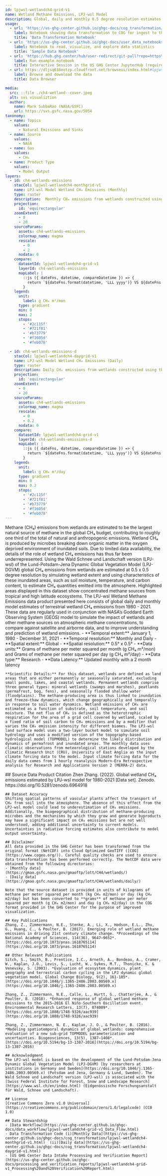 ```yaml
---
id: lpjwsl-wetlandch4-grid-v1
name: Wetland Methane Emissions, LPJ-wsl Model
description: Global, daily and monthly 0.5 degree resolution estimates of wetland methane emissions from the LPJ-wsl model, version 1
usage:
  - url: 'https://us-ghg-center.github.io/ghgc-docs/cog_transformation/lpjwsl-wetlandch4-monthgrid-v1.html'
    label: Notebook showing data transformation to COG for ingest to the US GHG Center
    title: 'Data Transformation Notebook'
  - url: 'https://us-ghg-center.github.io/ghgc-docs/user_data_notebooks/lpjwsl-wetlandch4-grid-v1_User_Notebook.html'
    label: Notebook to read, visualize, and explore data statistics
    title: 'Sample Data Notebook'
  - url: 'https://hub.ghg.center/hub/user-redirect/git-pull?repo=https%3A%2F%2Fgithub.com%2FUS-GHG-Center%2Fghgc-docs&urlpath=tree%2Fghgc-docs%2Fuser_data_notebooks%2Flpjwsl-wetlandch4-grid-v1_User_Notebook.ipynb&branch=main'
    label: Run example notebook
    title: Interactive Session in the US GHG Center JupyterHub (requires account)
  - url: https://dljsq618eotzp.cloudfront.net/browseui/index.html#lpjwsl-wetlandch4-monthgrid-v1/
    label: Browse and download the data
    title: Data Browser

media:
  src: ::file ./ch4-wetland--cover.jpeg
  alt: svs visualiztion
  author:
    name: Mark SubbaRao (NASA/GSFC)
    url: https://svs.gsfc.nasa.gov/5054
taxonomy:
  - name: Topics
    values:
      - Natural Emissions and Sinks
  - name: Source
    values:
      - NASA
  - name: Gas
    values:
      - CH₄
  - name: Product Type
    values:
      - Model Output
layers:
  - id: ch4-wetlands-emissions
    stacCol: lpjwsl-wetlandch4-monthgrid-v1
    name: LPJ-wsl Model Wetland CH₄ Emissions (Monthly)
    type: raster
    description:  Monthly CH₄ emissions from wetlands constructed using the LPJ-wsl model
    projection:
      id: 'equirectangular'
    zoomExtent:
      - 0
      - 20
    sourceParams:
      assets: ch4-wetlands-emissions
      colormap_name: magma
      rescale:
        - 0
        - 2
      nodata: 0
    compare:
      datasetId: lpjwsl-wetlandch4-grid-v1
      layerId: ch4-wetlands-emissions
      mapLabel: |
        ::js ({ dateFns, datetime, compareDatetime }) => {
          return `${dateFns.format(datetime, 'LLL yyyy')} VS ${dateFns.format(compareDatetime, 'LLL yyyy')}`;
        }
    legend:
      unit:
        label: g CH₄ m²/mon
      type: gradient
      min: 0
      max: 2
      stops:
        - '#2c115f'
        - '#721f81'
        - '#b73779'
        - '#f1605d'
        - '#feb078'

  - id: ch4-wetlands-emissions-d
    stacCol: lpjwsl-wetlandch4-daygrid-v1
    name: LPJ-wsl Model Wetland CH₄ Emissions (Daily)
    type: raster
    description: Daily CH₄ emissions from wetlands constructed using the LPJ-wsl model
    projection:
      id: 'equirectangular'
    zoomExtent:
      - 0
      - 20
    sourceParams:
      assets: ch4-wetlands-emissions
      colormap_name: magma
      rescale:
        - 0
        - 0.2
      nodata: 0
    compare:
      datasetId: lpjwsl-wetlandch4-grid-v1
      layerId: ch4-wetlands-emissions-d
      mapLabel: |
        ::js ({ dateFns, datetime, compareDatetime }) => {
          return `${dateFns.format(datetime, 'LLL yyyy')} VS ${dateFns.format(compareDatetime, 'LLL yyyy')}`;
        }
    legend:
      unit:
        label: g CH₄ m²/day
      type: gradient
      min: 0
      max: 0.2
      stops:
        - '#2c115f'
        - '#721f81'
        - '#b73779'
        - '#f1605d'
        - '#feb078'     
---
```


<Block type='wide'>
  <Prose>
    Methane (CH₄) emissions from wetlands are estimated to be the largest natural source of methane in the global CH₄ budget, contributing to roughly one third of the total of natural and anthropogenic emissions. Wetland CH₄ is produced by microbes breaking down organic matter in the oxygen deprived environment of inundated soils. Due to limited data availability, the details of the role of wetland CH₄ emissions has thus far been underrepresented. Using the Wald Schnee und Landschaft version (LPJ-wsl) of the Lund-Potsdam-Jena Dynamic Global Vegetation Model (LPJ-DGVM) global CH₄ emissions from wetlands are estimated at 0.5 x 0.5 degree resolution by simulating wetland extent and using characteristics of these inundated areas, such as soil moisture, temperature, and carbon content, to estimate CH₄ quantities emitted into the atmosphere. Highlighted areas displayed in this dataset show concentrated methane sources from tropical and high latitude ecosystems. The LPJ-wsl Wetland Methane Emissions data product presented here consists of global daily and monthly model estimates of terrestrial wetland CH₄ emissions from 1980 - 2021. These data are regularly used in conjunction with NASA’s Goddard Earth Observing System (GEOS) model to simulate the impact of wetlands and other methane sources on atmospheric methane concentrations, to compare against satellite and airborne data, and to improve understanding and prediction of wetland emissions.  
    - **Temporal extent:** January 1, 1980 - December 31, 2021 
    - **Temporal resolution:** Monthly and Daily      
    - **Spatial extent:** Global    
    - **Spatial resolution:** 0.5° x 0.5°   
    - **Data units:** Grams of methane per meter squared per month (g CH₄ m²/mon) and Grams of methane per meter squared per day (g CH₄ m²/day)       
    - **Data type:** Research
    - **Data Latency:** Updated monthly with a 2 month latency


    **Scientific Details:** For this dataset, wetlands are defined as land areas that are either permanently or seasonally saturated, excluding small ponds, lakes, and coastal wetlands. Permanent wetlands comprise three general types: mineral wetlands (swamps and marshes), peatlands (permafrost, bog, fens), and seasonally flooded shallow water (floodplains). The methane-producing area is thus linked to inundation and freeze−thaw dynamics, which change geographically and temporally in response to soil water dynamics. Wetland emissions of CH₄ are estimated as a function of substrate, soil temperature, and soil moisture. The net flux of CH₄ is defined as the heterotrophic respiration for the area of a grid cell covered by wetland, scaled by a fixed ratio of soil carbon to CH₄ emissions and by a modifier that varies the CH₄ emission intensity for different biomes. The LPJ-wsl land surface model uses a two-layer bucket model to simulate soil hydrology and uses a modified version of the topography-based hydrological model (TOPMODEL) to determine the likely distribution and dynamics of permafrost and inundated areas. The monthly data uses climatic observations from meteorological stations developed by the Climatic Research Unit (CRU), University of East Anglia as the input climate forcing data to the model. Input climate forcing data for the daily data comes from 1 hourly reanalysis Modern-Era Retrospective analysis for Research and Applications Version 2 (MERRA-2) data. 
  </Prose>
</Block>
<Block>
  <Prose>
    ## Source Data Product Citation
    Zhen Zhang. (2022). Global wetland CH₄ emissions estimated by LPJ-wsl model for 1980-2021 [Data set]. Zenodo. https://doi.org/10.5281/zenodo.6964918 

    ## Dataset Accuracy
    Shifting spatial patterns of vascular plants affect the transport of CH₄ from soil into the atmosphere. The absence of this effect from the LPJ-wsl model could lead to underestimation of CH₄ emissions. Additionally, the biogeographical distribution of methane-producing microbes and the mechanisms by which they grow and generate byproducts may have a significant impact on CH₄ emissions but are not well understood, adding additional uncertainty to current models. Uncertainties in radiative forcing estimates also contribute to model output uncertainty.  

    ## Disclaimer
    All data provided in the GHG Center has been transformed from the original format (NetCDF) into Cloud Optimized GeoTIFF ([COG](https://www.cogeo.org/)). Careful quality checks are used to ensure data transformation has been performed correctly. The NetCDF data were obtained from the following directories:
    - [Monthly data](https://gmao.gsfc.nasa.gov/gmaoftp/lott/CH4/wetlands/) 
    - [Daily data](https://gmao.gsfc.nasa.gov/gmaoftp/lott/CH4/wetlands/daily/)  

    Note that the source dataset is provided in units of kilograms of methane per meter squared per month (kg CH₄ m2/mon) or day (kg CH₄ m2/day) but has been converted to **grams** of methane per meter squared per month (g CH₄ m2/mon) and day (g CH₄ m2/day) in the COG format provided in the GHG Center for the purpose of improved visualization.     
    
    ## Key Publications
    Zhang, Z., Zimmermann, N.E., Stenke, A., Li, X., Hodson, E.L., Zhu, G., Huang, C., & Poulter, B. (2017). Emerging role of wetland methane emissions in driving 21st century climate change. *Proceedings of the National Academy of Sciences, 114(36), 9647–9652*. [https://doi.org/10.1073/pnas.1618765114](https://doi.org/10.1073/pnas.1618765114)

    ## Other Relevant Publications
    Sitch, S., Smith, B., Prentice, I.C., Arneth, A., Bondeau, A., Cramer, W., Kaplan, J.O., Levis, S., Lucht, W., Sykes, M.T., Thonicke, K. & Venevsky, S. (2003). *Evaluation of ecosystem dynamics, plant geography and terrestrial carbon cycling in the LPJ dynamic global vegetation model. Global Change Biology, 9(2), 161-185*. [https://doi.org/10.1046/j.1365-2486.2003.00569.x](https://doi.org/10.1046/j.1365-2486.2003.00569.x)

    Zhang, Z., Zimmermann, N.E., Calle, L., Hurtt, G., Chatterjee, A., & Poulter, B. (2018). *Enhanced response of global wetland methane emissions to the 2015–2016 El Niño-Southern Oscillation event. Environmental Research Letters, 13(7), 074009*. [https://doi.org/10.1088/1748-9326/aac939](https://doi.org/10.1088/1748-9326/aac939)

    Zhang, Z., Zimmermann, N. E., Kaplan, J. O., & Poulter, B. (2016). *Modeling spatiotemporal dynamics of global wetlands: comprehensive evaluation of a new sub-grid TOPMODEL parameterization and uncertainties. Biogeosciences, 13(5), 1387–1408*. [https://doi.org/10.5194/bg-13-1387-2016](https://doi.org/10.5194/bg-13-1387-2016)
    
    ## Acknowledgment
    The LPJ-wsl model is based on the development of the Lund-Potsdam-Jena Dynamic Global Vegetation Model (LPJ-DGVM) [by researchers at institutions in Germany and Sweden](https://doi.org/10.1046/j.1365-2486.2003.00569.x) (Potsdam and Jena, Germany & Lund, Sweden). The Wald Schnee und Landschaft version (LPJ-wsl) is associated with the [Swiss Federal Institute for Forest, Snow and Landscape Research](https://www.wsl.ch/en/index.html) (Eidgenössische Forschungsanstalt für Wald, Schnee und Landschaft).    
    
    ## License
    [Creative Commons Zero v1.0 Universal](https://creativecommons.org/publicdomain/zero/1.0/legalcode) (CC0 1.0)   

    ## Data Stewardship
    - [Data Workflow](https://us-ghg-center.github.io/ghgc-docs/data_workflow/lpjwsl-wetlandch4-grid-v1_Data_Flow.html)
    - Data Transformation Code (i)[Monthly Data](https://us-ghg-center.github.io/ghgc-docs/cog_transformation/lpjwsl-wetlandch4-monthgrid-v1.html)  (ii)[Daily data](https://us-ghg-center.github.io/ghgc-docs/cog_transformation/lpjwsl-wetlandch4-daygrid-v1.html)
    - [US GHG Center Data Intake Processing and Verification Report](https://us-ghg-center.github.io/ghgc-docs/processing_and_verification_reports/lpjwsl-wetlandch4-grid-v1_Processing%20and%20Verification%20Report.html)

  </Prose>
</Block>
